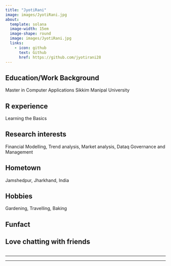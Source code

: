 ```yaml
---
title: "JyotiRani"
image: images/JyotiRani.jpg
about:
  template: solana
  image-width: 15em
  image-shape: round
  image: images/JyotiRani.jpg
  links: 
    - icon: github
      text: Github
      href: https://github.com/jyotirani28
---
```


## Education/Work Background

Master in Computer Applications Sikkim Manipal University

## R experience

Learning the Basics

## Research interests

Financial Modelling, Trend analysis, Market analysis, Dataq Governance and Management

## Hometown

Jamshedpur, Jharkhand, India

## Hobbies

Gardening, Travelling, Baking

## Funfact

## Love chatting with friends

```r

```

------------------------------------------------------------------------

------------------------------------------------------------------------
